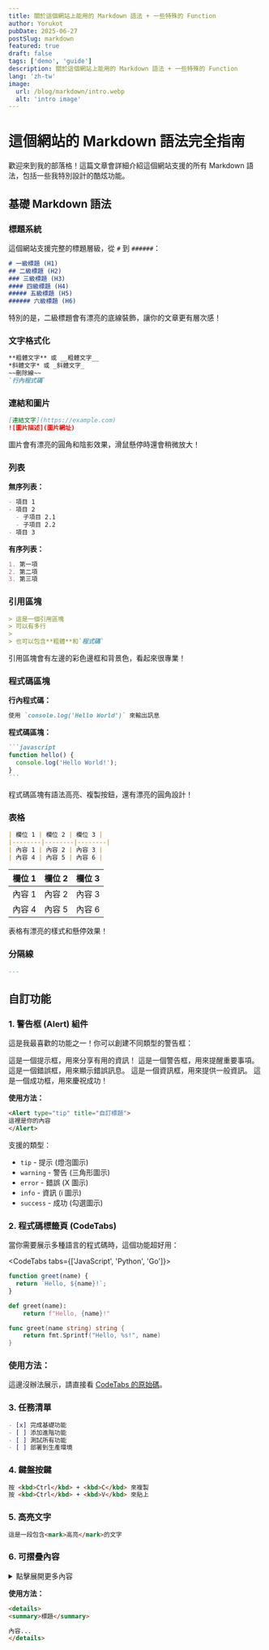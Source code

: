```yaml
---
title: 關於這個網站上能用的 Markdown 語法 + 一些特殊的 Function
author: Yorukot
pubDate: 2025-06-27
postSlug: markdown
featured: true
draft: false
tags: ['demo', 'guide']
description: 關於這個網站上能用的 Markdown 語法 + 一些特殊的 Function
lang: 'zh-tw'
image:
  url: /blog/markdown/intro.webp
  alt: 'intro image'
---
```


# 這個網站的 Markdown 語法完全指南

歡迎來到我的部落格！這篇文章會詳細介紹這個網站支援的所有 Markdown 語法，包括一些我特別設計的酷炫功能。

## 基礎 Markdown 語法

### 標題系統

這個網站支援完整的標題層級，從 `#` 到 `######`：

```markdown
# 一級標題 (H1)
## 二級標題 (H2) 
### 三級標題 (H3)
#### 四級標題 (H4)
##### 五級標題 (H5)
###### 六級標題 (H6)
```

特別的是，二級標題會有漂亮的底線裝飾，讓你的文章更有層次感！

### 文字格式化

```markdown
**粗體文字** 或 __粗體文字__
*斜體文字* 或 _斜體文字_
~~刪除線~~
`行內程式碼`
```

### 連結和圖片

```markdown
[連結文字](https://example.com)
![圖片描述](圖片網址)
```

圖片會有漂亮的圓角和陰影效果，滑鼠懸停時還會稍微放大！

### 列表

**無序列表：**
```markdown
- 項目 1
- 項目 2
  - 子項目 2.1
  - 子項目 2.2
- 項目 3
```

**有序列表：**
```markdown
1. 第一項
2. 第二項
3. 第三項
```

### 引用區塊

```markdown
> 這是一個引用區塊
> 可以有多行
> 
> 也可以包含**粗體**和`程式碼`
```

引用區塊會有左邊的彩色邊框和背景色，看起來很專業！

### 程式碼區塊

**行內程式碼：**
```markdown
使用 `console.log('Hello World')` 來輸出訊息
```

**程式碼區塊：**
````markdown
```javascript
function hello() {
  console.log('Hello World!');
}
```
````

程式碼區塊有語法高亮、複製按鈕，還有漂亮的圓角設計！

### 表格

```markdown
| 欄位 1 | 欄位 2 | 欄位 3 |
|--------|--------|--------|
| 內容 1 | 內容 2 | 內容 3 |
| 內容 4 | 內容 5 | 內容 6 |
```
| 欄位 1 | 欄位 2 | 欄位 3 |
|--------|--------|--------|
| 內容 1 | 內容 2 | 內容 3 |
| 內容 4 | 內容 5 | 內容 6 |
表格有漂亮的樣式和懸停效果！

### 分隔線

```markdown
---
```

## 自訂功能

### 1. 警告框 (Alert) 組件

這是我最喜歡的功能之一！你可以創建不同類型的警告框：

<Alert type="tip" title="小提示">
這是一個提示框，用來分享有用的資訊！
</Alert>

<Alert type="warning">
這是一個警告框，用來提醒重要事項。
</Alert>

<Alert type="error">
這是一個錯誤框，用來顯示錯誤訊息。
</Alert>

<Alert type="info">
這是一個資訊框，用來提供一般資訊。
</Alert>

<Alert type="success">
這是一個成功框，用來慶祝成功！
</Alert>

**使用方法：**
```markdown
<Alert type="tip" title="自訂標題">
這裡是你的內容
</Alert>
```

支援的類型：
- `tip` - 提示 (燈泡圖示)
- `warning` - 警告 (三角形圖示)  
- `error` - 錯誤 (X 圖示)
- `info` - 資訊 (i 圖示)
- `success` - 成功 (勾選圖示)

### 2. 程式碼標籤頁 (CodeTabs)

當你需要展示多種語言的程式碼時，這個功能超好用：

<CodeTabs tabs={['JavaScript', 'Python', 'Go']}>
```javascript
function greet(name) {
  return `Hello, ${name}!`;
}
```

```python
def greet(name):
    return f"Hello, {name}!"
```

```go
func greet(name string) string {
    return fmt.Sprintf("Hello, %s!", name)
}
```
</CodeTabs>

### 使用方法：
這邊沒辦法展示，請直接看 [CodeTabs 的原始碼](https://github.com/yorukot/blog/blob/main/src/content/blog/en/markdown.mdx)。

### 3. 任務清單

```markdown
- [x] 完成基礎功能
- [ ] 添加進階功能
- [ ] 測試所有功能
- [ ] 部署到生產環境
```

### 4. 鍵盤按鍵

```markdown
按 <kbd>Ctrl</kbd> + <kbd>C</kbd> 來複製
按 <kbd>Ctrl</kbd> + <kbd>V</kbd> 來貼上
```

### 5. 高亮文字

```markdown
這是一段包含<mark>高亮</mark>的文字
```

### 6. 可摺疊內容

<details>
<summary>點擊展開更多內容</summary>

這裡是可以摺疊的內容，適合放置額外的資訊或詳細說明。

- 可以包含列表
- 可以包含**粗體**
- 可以包含`程式碼`

</details>

**使用方法：**
```markdown
<details>
<summary>標題</summary>

內容...
</details>
```